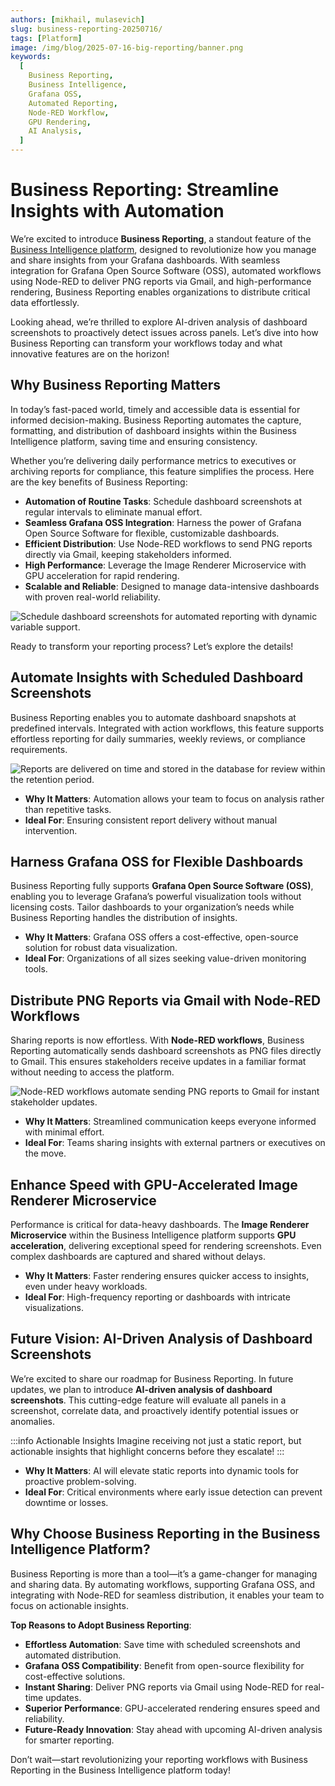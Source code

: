 ```yaml
---
authors: [mikhail, mulasevich]
slug: business-reporting-20250716/
tags: [Platform]
image: /img/blog/2025-07-16-big-reporting/banner.png
keywords:
  [
    Business Reporting,
    Business Intelligence,
    Grafana OSS,
    Automated Reporting,
    Node-RED Workflow,
    GPU Rendering,
    AI Analysis,
  ]
---
```



# Business Reporting: Streamline Insights with Automation

We’re excited to introduce **Business Reporting**, a standout feature of the [Business Intelligence platform](/docs/), designed to revolutionize how you manage and share insights from your Grafana dashboards. With seamless integration for Grafana Open Source Software (OSS), automated workflows using Node-RED to deliver PNG reports via Gmail, and high-performance rendering, Business Reporting enables organizations to distribute critical data effortlessly.

Looking ahead, we’re thrilled to explore AI-driven analysis of dashboard screenshots to proactively detect issues across panels. Let’s dive into how Business Reporting can transform your workflows today and what innovative features are on the horizon!

## Why Business Reporting Matters

In today’s fast-paced world, timely and accessible data is essential for informed decision-making. Business Reporting automates the capture, formatting, and distribution of dashboard insights within the Business Intelligence platform, saving time and ensuring consistency.

Whether you’re delivering daily performance metrics to executives or archiving reports for compliance, this feature simplifies the process. Here are the key benefits of Business Reporting:

- **Automation of Routine Tasks**: Schedule dashboard screenshots at regular intervals to eliminate manual effort.
- **Seamless Grafana OSS Integration**: Harness the power of Grafana Open Source Software for flexible, customizable dashboards.
- **Efficient Distribution**: Use Node-RED workflows to send PNG reports directly via Gmail, keeping stakeholders informed.
- **High Performance**: Leverage the Image Renderer Microservice with GPU acceleration for rapid rendering.
- **Scalable and Reliable**: Designed to manage data-intensive dashboards with proven real-world reliability.

<Image
  title="Schedule dashboard screenshots for automated reporting with dynamic variable support."
  src="/img/blog/2025-07-12-big-3.6.0/report-settings.gif"
/>

Ready to transform your reporting process? Let’s explore the details!

## Automate Insights with Scheduled Dashboard Screenshots

Business Reporting enables you to automate dashboard snapshots at predefined intervals. Integrated with action workflows, this feature supports effortless reporting for daily summaries, weekly reviews, or compliance requirements.

<Image
  title="Reports are delivered on time and stored in the database for review within the retention period."
  src="/img/blog/2025-07-12-big-3.6.0/report-screenshot.png"
/>

- **Why It Matters**: Automation allows your team to focus on analysis rather than repetitive tasks.
- **Ideal For**: Ensuring consistent report delivery without manual intervention.

## Harness Grafana OSS for Flexible Dashboards

Business Reporting fully supports **Grafana Open Source Software (OSS)**, enabling you to leverage Grafana’s powerful visualization tools without licensing costs. Tailor dashboards to your organization’s needs while Business Reporting handles the distribution of insights.

- **Why It Matters**: Grafana OSS offers a cost-effective, open-source solution for robust data visualization.
- **Ideal For**: Organizations of all sizes seeking value-driven monitoring tools.

## Distribute PNG Reports via Gmail with Node-RED Workflows

Sharing reports is now effortless. With **Node-RED workflows**, Business Reporting automatically sends dashboard screenshots as PNG files directly to Gmail. This ensures stakeholders receive updates in a familiar format without needing to access the platform.

<Image
  title="Node-RED workflows automate sending PNG reports to Gmail for instant stakeholder updates."
  src="/img/blog/2025-07-16-big-reporting/gmail-workflow.png"
/>

- **Why It Matters**: Streamlined communication keeps everyone informed with minimal effort.
- **Ideal For**: Teams sharing insights with external partners or executives on the move.

## Enhance Speed with GPU-Accelerated Image Renderer Microservice

Performance is critical for data-heavy dashboards. The **Image Renderer Microservice** within the Business Intelligence platform supports **GPU acceleration**, delivering exceptional speed for rendering screenshots. Even complex dashboards are captured and shared without delays.

- **Why It Matters**: Faster rendering ensures quicker access to insights, even under heavy workloads.
- **Ideal For**: High-frequency reporting or dashboards with intricate visualizations.

## Future Vision: AI-Driven Analysis of Dashboard Screenshots

We’re excited to share our roadmap for Business Reporting. In future updates, we plan to introduce **AI-driven analysis of dashboard screenshots**. This cutting-edge feature will evaluate all panels in a screenshot, correlate data, and proactively identify potential issues or anomalies.

:::info Actionable Insights
Imagine receiving not just a static report, but actionable insights that highlight concerns before they escalate!
:::

- **Why It Matters**: AI will elevate static reports into dynamic tools for proactive problem-solving.
- **Ideal For**: Critical environments where early issue detection can prevent downtime or losses.

## Why Choose Business Reporting in the Business Intelligence Platform?

Business Reporting is more than a tool—it’s a game-changer for managing and sharing data. By automating workflows, supporting Grafana OSS, and integrating with Node-RED for seamless distribution, it enables your team to focus on actionable insights.

**Top Reasons to Adopt Business Reporting**:

- **Effortless Automation**: Save time with scheduled screenshots and automated distribution.
- **Grafana OSS Compatibility**: Benefit from open-source flexibility for cost-effective solutions.
- **Instant Sharing**: Deliver PNG reports via Gmail using Node-RED for real-time updates.
- **Superior Performance**: GPU-accelerated rendering ensures speed and reliability.
- **Future-Ready Innovation**: Stay ahead with upcoming AI-driven analysis for smarter reporting.

Don’t wait—start revolutionizing your reporting workflows with Business Reporting in the Business Intelligence platform today!

<GettingStarted />

<Feedback />
